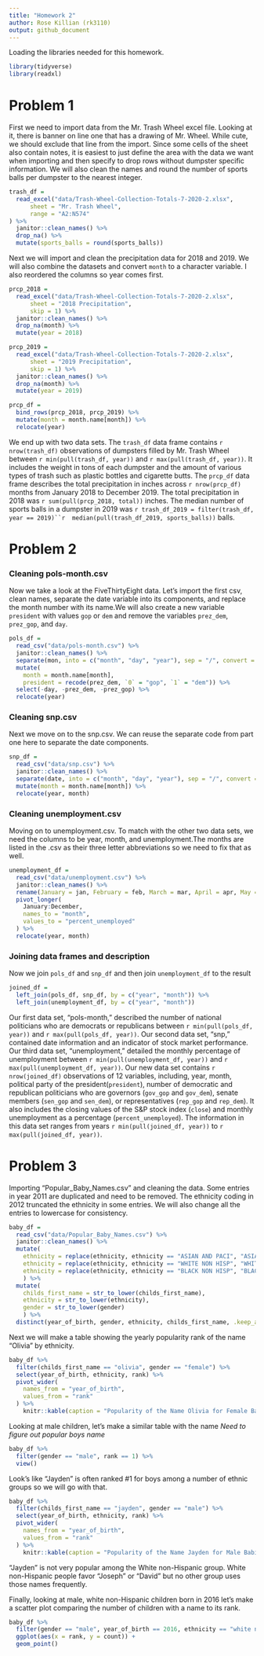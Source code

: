 ```yaml
---
title: "Homework 2"
author: Rose Killian (rk3110)
output: github_document
---
```


Loading the libraries needed for this homework.

```r
library(tidyverse)
library(readxl)
```


# Problem 1

First we need to import data from the Mr. Trash Wheel excel file. Looking at it, there is banner on line one that has a drawing of Mr. Wheel. While cute, we should exclude that line from the import. Since some cells of the sheet also contain notes, it is easiest to just define the area with the data we want when importing and then specify to drop rows without dumpster specific information. We will also clean the names and round the number of sports balls per dumpster to the nearest integer. 

```r
trash_df = 
  read_excel("data/Trash-Wheel-Collection-Totals-7-2020-2.xlsx", 
      sheet = "Mr. Trash Wheel", 
      range = "A2:N574"
) %>% 
  janitor::clean_names() %>% 
  drop_na() %>% 
  mutate(sports_balls = round(sports_balls))
```

Next we will import and clean the precipitation data for 2018 and 2019. We will also combine the datasets and convert `month` to a character variable. I also reordered the columns so year comes first.

```r
prcp_2018 = 
  read_excel("data/Trash-Wheel-Collection-Totals-7-2020-2.xlsx",
      sheet = "2018 Precipitation",
      skip = 1) %>% 
  janitor::clean_names() %>% 
  drop_na(month) %>% 
  mutate(year = 2018)

prcp_2019 = 
  read_excel("data/Trash-Wheel-Collection-Totals-7-2020-2.xlsx",
      sheet = "2019 Precipitation",
      skip = 1) %>% 
  janitor::clean_names() %>% 
  drop_na(month) %>% 
  mutate(year = 2019)

prcp_df = 
  bind_rows(prcp_2018, prcp_2019) %>% 
  mutate(month = month.name[month]) %>% 
  relocate(year)
```

We end up with two data sets. The `trash_df` data frame contains `r nrow(trash_df)` observations of dumpsters filled by Mr. Trash Wheel between `r min(pull(trash_df, year))` and `r max(pull(trash_df, year))`. It includes the weight in tons of each dumpster and the amount of various types of trash such as plastic bottles and cigarette butts. The `prcp_df` data frame describes the total precipitation in inches across `r nrow(prcp_df)` months from January 2018 to December 2019. The total precipitation in 2018 was `r sum(pull(prcp_2018, total))` inches. The median number of sports balls in a dumpster in 2019 was `r trash_df_2019 = filter(trash_df, year == 2019)``r  median(pull(trash_df_2019, sports_balls))` balls.


# Problem 2

### Cleaning pols-month.csv
Now we take a look at the FiveThirtyEight data. Let's import the first csv, clean names, separate the date variable into its components, and replace the month number with its name.We will also create a new variable `president` with values `gop` or `dem` and remove the variables `prez_dem`, `prez_gop`, and `day`.

```r
pols_df = 
  read_csv("data/pols-month.csv") %>% 
  janitor::clean_names() %>% 
  separate(mon, into = c("month", "day", "year"), sep = "/", convert = TRUE) %>% 
  mutate(
    month = month.name[month],
    president = recode(prez_dem, `0` = "gop", `1` = "dem")) %>% 
  select(-day, -prez_dem, -prez_gop) %>% 
  relocate(year)
```

### Cleaning snp.csv
Next we move on to the snp.csv. We can reuse the separate code from part one here to separate the date components.

```r
snp_df = 
  read_csv("data/snp.csv") %>% 
  janitor::clean_names() %>% 
  separate(date, into = c("month", "day", "year"), sep = "/", convert = TRUE) %>% 
  mutate(month = month.name[month]) %>%
  relocate(year, month)
```

### Cleaning unemployment.csv
Moving on to unemployment.csv. To match with the other two data sets, we need the columns to be year, month, and unemployment.The months are listed in the .csv as their three letter abbreviations so we need to fix that as well. 

```r
unemployment_df = 
  read_csv("data/unemployment.csv") %>% 
  janitor::clean_names() %>% 
  rename(January = jan, February = feb, March = mar, April = apr, May = may, June = jun, July = jul, August = aug, September = sep, October = oct, November = nov, December = dec) %>% 
  pivot_longer(
    January:December,
    names_to = "month",
    values_to = "percent_unemployed"
  ) %>%
  relocate(year, month)
```


### Joining data frames and description

Now we join `pols_df` and `snp_df` and then join `unemployment_df` to the result

```r
joined_df = 
  left_join(pols_df, snp_df, by = c("year", "month")) %>% 
  left_join(unemployment_df, by = c("year", "month"))
```

Our first data set, "pols-month," described the number of national politicians who are democrats or republicans between `r min(pull(pols_df, year))` and `r max(pull(pols_df, year))`. Our second data set, "snp," contained date information and an indicator of stock market performance. Our third data set, "unemployment," detailed the monthly percentage of unemployment between `r min(pull(unemployment_df, year))` and `r max(pull(unemployment_df, year))`. Our new data set contains `r nrow(joined_df)` observations of 12 variables, including, year, month, political party of the president(`president`), number of democratic and republican politicians who are governors (`gov_gop` and `gov_dem`), senate members (`sen_gop` and `sen_dem`), or representatives (`rep_gop` and `rep_dem`). It also includes the closing values of the S&P stock index (`close`) and monthly unemployment as a percentage (`percent_unemployed`). The information in this data set ranges from years `r min(pull(joined_df, year))` to `r max(pull(joined_df, year))`.

# Problem 3

Importing "Popular_Baby_Names.csv" and cleaning the data. Some entries in year 2011 are duplicated and need to be removed. The ethnicity coding in 2012 truncated the ethnicity in some entries. We will also change all the entries to lowercase for consistency.

```r
baby_df = 
  read_csv("data/Popular_Baby_Names.csv") %>% 
  janitor::clean_names() %>% 
  mutate(
    ethnicity = replace(ethnicity, ethnicity == "ASIAN AND PACI", "ASIAN AND PACIFIC ISLANDER"),
    ethnicity = replace(ethnicity, ethnicity == "WHITE NON HISP", "WHITE NON HISPANIC"),
    ethnicity = replace(ethnicity, ethnicity == "BLACK NON HISP", "BLACK NON HISPANIC")
    ) %>% 
  mutate(
    childs_first_name = str_to_lower(childs_first_name),
    ethnicity = str_to_lower(ethnicity),
    gender = str_to_lower(gender)
    ) %>% 
  distinct(year_of_birth, gender, ethnicity, childs_first_name, .keep_all = T)
```

Next we will make a table showing the yearly popularity rank of the name "Olivia" by ethnicity.

```r
baby_df %>% 
  filter(childs_first_name == "olivia", gender == "female") %>% 
  select(year_of_birth, ethnicity, rank) %>% 
  pivot_wider(
    names_from = "year_of_birth",
    values_from = "rank"
  ) %>% 
    knitr::kable(caption = "Popularity of the Name Olivia for Female Babies")
```

Looking at male children, let's make a similar table with the name *Need to figure out popular boys name*

```r
baby_df %>% 
  filter(gender == "male", rank == 1) %>% 
  view()
```

Look's like "Jayden" is often ranked #1 for boys among a number of ethnic groups so we will go with that.

```r
baby_df %>% 
  filter(childs_first_name == "jayden", gender == "male") %>% 
  select(year_of_birth, ethnicity, rank) %>% 
  pivot_wider(
    names_from = "year_of_birth",
    values_from = "rank"
  ) %>% 
    knitr::kable(caption = "Popularity of the Name Jayden for Male Babies")
```

"Jayden" is not very popular among the White non-Hispanic group. White non-Hispanic people favor "Joseph" or "David" but no other group uses those names frequently.

Finally, looking at male, white non-Hispanic children born in 2016 let's make a scatter plot comparing the number of children with a name to its rank. 

```r
baby_df %>% 
  filter(gender == "male", year_of_birth == 2016, ethnicity == "white non hispanic") %>% 
  ggplot(aes(x = rank, y = count)) +
  geom_point()
```

